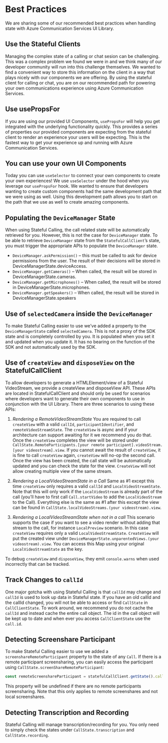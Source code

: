 
<Meta title="Stateful Client/Best Practices" />

# Best Practices

We are sharing some of our recommended best practices when handling state with Azure Communication Services UI Library.

## Use the Stateful Clients

Managing the complex state of a calling or chat sesion can be challenging. This was a complex problem we found we were in and we think many of our developer community
will run into this challenge themselves. We wanted to find a convenient way to store this information on the client in a way that plays nicely with our components we are offering.
By using the stateful client for calling or chat, you are on our recommended path for powering your own communications experience using Azure Communication Services.

## Use usePropsFor

If you are using our provided UI Components, `usePropsFor` will help you get integrated with the underlying functionality quickly. This provides a series of properties our
provided components are expecting from the stateful client to render an experience your users will be expecting. This is the fastest way to get your experience up and running with Azure Communication Services.

## You can use your own UI Components

Today you can use `useSelector` to connect your own components to create your own experiences! We use `useSelector` under the hood when you leverage our `usePropsFor` hook.
We wanted to ensure that developers wanting to create custom components had the same development path that we were using as well. Using this development path allows
you to start on the path that we use as well to create amazing components.

## Populating the `DeviceManager` State

When using Stateful Calling, the call related state will be automatically retrieved for you.
However, this is not the case for `DeviceManager` state.
To be able to retrieve `DeviceManager` state from the `StatefulCallClient`’s state, you must trigger the appropriate APIs to populate the `DeviceManager` state.

- `DeviceManager.askPermission()` – this must be called to ask for device permissions from the user. The result of their decisions will be stored in DeviceManagerState.deviceAccess.
- `DeviceManager.getCameras()` – When called, the result will be stored in DeviceManagerState.cameras.
- `DeviceManager.getMicrophones()` – When called, the result will be stored in DeviceManagerState.microphones.
- `DeviceManager.getSpeakers()` – When called, the result will be stored in DeviceManagerState.speakers

## Use of `selectedCamera` inside the `DeviceManager`

To make Stateful Calling easier to use we’ve added a property to the `DeviceManagerState` called `selectedCamera`.
This is not a proxy of the SDK state and is completely controlled by you.
It is populated when you set it and updated when you update it. It has no bearing on the function of the SDK and not automatically used by the SDK.

## Use of `createView` and `disposeView` on the StatefulCallClient

To allow developers to generate a HTMLElement/view of a Stateful VideoStream, we provide a createView and disposeView API.
These APIs are located in StatefulCallClient and should only be used for scenarios where developers want to generate their own components to use in conjunction with the UI Library.
There are three scenarios to using these APIs:

1. _Rendering a RemoteVideoStreamState_
   You are required to call `createView` with a valid `callId`, `participantIdentifier`, and `remoteVideoStreamState`.
   The `createView` is async and if your architecture can support awaiting for it we recommend you do that.
   Once the `createView` completes the view will be stored under `CallState.RemoteParticipants.[your remote participant].videoStream.[your videostream].view`.
   If you cannot await the result of `createView`, it is fine to call `createView` again, `createView` will no-op the second call. Once the view has been created, the call state will be automatically updated and you can check the state for the view.
   `CreateView` will not allow creating multiple view of the same stream.

2. _Rendering a LocalVideoStreamState in a Call_
   Same as #1 except this time `createView` only requires a valid `callId` and `LocalVideoStreamState`.
   Note that this will only work if the `LocalVideoStream` is already part of the call (you’ll have to first call `Call.startVideo` to add the `LocalVideoStream` to the Call).
   Everything else is the same as #1 after this except the view can be found in `CallState.localVideoStreams.(your videostream).view`.

3. _Rendering a LocalVideoStreamState when not in a call_
   This scenario supports the case if you want to see a video render without adding that stream to the call, for instance `LocalPreview` scenario.
   In this case `createView` requires only a valid `LocalVideoStreamState`.
   `CreateView` will put the created view under `DeviceManagerState.unparentedViews.(your videostream).view`.
   You can access this Map using your original `LocalVideoStreamState` as the key.

To debug `createView` and `disposeView`, they emit `console.warns` when used incorrectly that can be tracked.

## Track Changes to `callId`

One major gotcha with using Stateful Calling is that `callId` may change and `callId` is used to look up data in Stateful state.
If you have an old callId and the callId changed, you will not be able to access or find `CallState` in `CallClientState`.
To work around, we recommend you do not cache the `callId` and instead cache the entire call object.
The id in the call object will be kept up to date and when ever you access `CallClientState` use the `call.id`.

## Detecting Screenshare Participant

To make Stateful Calling easier to use we added a `screenshareRemoteParticipant` property to the state of any `Call`.
If there is a remote participant screensharing, you can easily access the participant using `CallState.screenShareRemoteParticipant`:

```ts
const remoteScreenshareParticipant = statefulCallClient.getState().calls[CALL_ID].screenShareRemoteParticipant;
```

This property will be undefined if there are no remote participants screensharing.
Note that this only applies to remote screenshares and not local screenshares.

## Detecting Transcription and Recording

Stateful Calling will manage transcription/recording for you.
You only need to simply check the states under `CallState.transcription` and `CallState.recording`.
